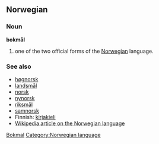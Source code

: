 ==Norwegian==
===Noun===
'''bokmål'''

#one of the two official forms of the [[Norwegian]] language.

===See also===
*[[høgnorsk]]
*[[landsmål]]
*[[norsk]]
*[[nynorsk]]
*[[riksmål]]
*[[samnorsk]]
*Finnish: [[kirjakieli]]
*[[w:Norwegian language|Wikipedia article on the Norwegian language]]

[[Category:English words spelled with diacritics or ligatures|Bokmal]]<!--collins,encarta,mw-->
[[Category:Norwegian language]]